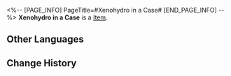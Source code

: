 <%-- [PAGE_INFO]
PageTitle=#Xenohydro in a Case#
[END_PAGE_INFO] --%>
{{Item Infobox
|title       = Xenohydro in a Case
|id          = 140108
|image       = Item Xenohydro in a Case.png
|type        = 
|invCategory = Missions
|rarity      = 3
|effect      = 
|description = The Xenohydro was confined within a Mystic Case in the shape of a trapezohedron, with one of the planes made from the Absolutely Objective Lens. It is observed that the Xenohydro has icy blue skin that has silver spots dotted around. If you look through other planes to observe the Xenohydro, you'll find that it looks rather different. In fact, the image of the Xenohydro will vary from person to person.
}}
{{Description|1=''"I have a feeling that compared with the Xenohydro, this case is the actual curio. It can be worth quite a lot on the curio market."''}}
'''Xenohydro in a Case''' is a [[Item]].

==Other Languages==
{{Other Languages
|en   = Xenohydro in a Case
|zhs  = 匣中水魈
|zht  = 匣中水魈
|ja   = 匣の中の水魈
|ko   = 상자 속 물 도깨비
|es   = Xenohydro enjaulado
|fr   = Xénohydro dans une valise
|ru   = Ксеногидро в футляре
|th   = Xenohydro ในขวดบรรจุ
|vi   = Xenohydro Trong Hộp
|de   = Xenohydro in einem Koffer
|id   = Xenohydro dalam Peti
|pt   = Xenohydro em uma Caixa
}}

==Change History==
{{Change History|2.0}}